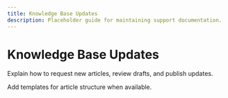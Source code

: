```yaml
---
title: Knowledge Base Updates
description: Placeholder guide for maintaining support documentation.
---
```


# Knowledge Base Updates

Explain how to request new articles, review drafts, and publish updates.

Add templates for article structure when available.
